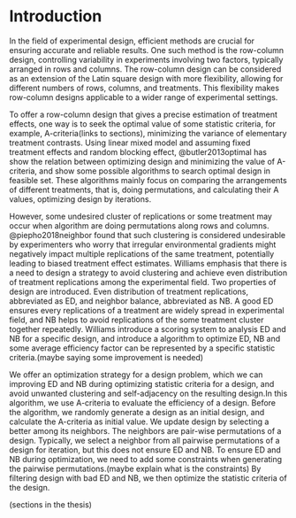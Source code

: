 # Introduction {#sec-intro}
In the field of experimental design, efficient methods are crucial for ensuring accurate and reliable results. One such method is the row-column design, controlling variability in experiments involving two factors, typically arranged in rows and columns. The row-column design can be considered as an extension of the Latin square design with more flexibility, allowing for different numbers of rows, columns, and treatments. This flexibility makes row-column designs applicable to a wider range of experimental settings.

To offer a row-column design that gives a precise estimation of treatment effects,  one way is to seek the optimal value of some statistic criteria, for example, A-criteria(links to sections), minimizing the variance of elementary treatment contrasts. Using linear mixed model and assuming fixed treatment effects and random blocking effect, @butler2013optimal has show the relation between optimizing design and minimizing the value of A-criteria, and show some possible algorithms to search optimal design in feasible set. These algorithms mainly focus on comparing the arrangements of different treatments, that is, doing permutations, and calculating their A values, optimizing design by iterations.

However, some undesired cluster of replications or some treatment may occur when algorithm are doing permutations along rows and columns. @piepho2018neighbor found that such clustering is considered undesirable by experimenters who worry that irregular environmental gradients might negatively impact multiple replications of the same treatment, potentially leading to biased treatment effect estimates. Williams emphasis that there is a need to design a strategy to avoid clustering and achieve even distribution of treatment replications among the experimental field. Two properties of design are introduced. Even distribution of treatment replications, abbreviated as ED, and neighbor balance, abbreviated as NB. A good ED ensures every replications of a treatment are widely spread in experimental field, and NB helps to avoid replications of the some treatment cluster together repeatedly. Williams introduce a scoring system to analysis ED and NB for a specific design, and introduce a algorithm to optimize ED, NB and some average efficiency factor can be represented by a specific statistic criteria.(maybe saying some improvement is needed)

We offer an optimization strategy for a design problem, which we can improving ED and NB during optimizing statistic criteria for a design, and avoid unwanted clustering and self-adjacency on the resulting design.In this algorithm, we use A-criteria to evaluate the efficiency of a design. Before the algorithm, we randomly generate a design as an initial design, and calculate the A-criteria as initial value. We update design by selecting a better among its neighbors. The neighbors are pair-wise permutations of a design. Typically, we select a neighbor from all pairwise permutations of a design for iteration, but this does not ensure ED and NB. To ensure ED and NB during optimization, we need to add some constraints when generating the pairwise permutations.(maybe explain what is the constraints) By filtering design with bad ED and NB, we then optimize the statistic criteria of the design.

(sections in the thesis)

